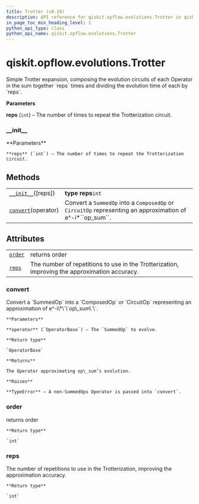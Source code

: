 ```yaml
---
title: Trotter (v0.28)
description: API reference for qiskit.opflow.evolutions.Trotter in qiskit v0.28
in_page_toc_min_heading_level: 1
python_api_type: class
python_api_name: qiskit.opflow.evolutions.Trotter
---
```


<span id="qiskit-opflow-evolutions-trotter" />

# qiskit.opflow\.evolutions.Trotter

<Class id="qiskit.opflow.evolutions.Trotter" isDedicatedPage={true} github="https://github.com/qiskit/qiskit/tree/stable/0.18/qiskit/opflow/evolutions/trotterizations/trotter.py" signature="Trotter(reps=1)" modifiers="class">
  Simple Trotter expansion, composing the evolution circuits of each Operator in the sum together `reps` times and dividing the evolution time of each by `reps`.

  **Parameters**

  **reps** (`int`) – The number of times to repeat the Trotterization circuit.

  ### \_\_init\_\_

  <Function id="qiskit.opflow.evolutions.Trotter.__init__" signature="__init__(reps=1)">
    **Parameters**

    **reps** (`int`) – The number of times to repeat the Trotterization circuit.
  </Function>

  ## Methods

  |                                                                                                               |                                                                                                                 |
  | ------------------------------------------------------------------------------------------------------------- | --------------------------------------------------------------------------------------------------------------- |
  | [`__init__`](#qiskit.opflow.evolutions.Trotter.__init__ "qiskit.opflow.evolutions.Trotter.__init__")(\[reps]) | **type reps**`int`                                                                                              |
  | [`convert`](#qiskit.opflow.evolutions.Trotter.convert "qiskit.opflow.evolutions.Trotter.convert")(operator)   | Convert a `SummedOp` into a `ComposedOp` or `CircuitOp` representing an approximation of e^-i\*\`\`op\_sum\`\`. |

  ## Attributes

  |                                                                                             |                                                                                               |
  | ------------------------------------------------------------------------------------------- | --------------------------------------------------------------------------------------------- |
  | [`order`](#qiskit.opflow.evolutions.Trotter.order "qiskit.opflow.evolutions.Trotter.order") | returns order                                                                                 |
  | [`reps`](#qiskit.opflow.evolutions.Trotter.reps "qiskit.opflow.evolutions.Trotter.reps")    | The number of repetitions to use in the Trotterization, improving the approximation accuracy. |

  ### convert

  <Function id="qiskit.opflow.evolutions.Trotter.convert" signature="convert(operator)">
    Convert a `SummedOp` into a `ComposedOp` or `CircuitOp` representing an approximation of e^-i\*\`\`op\_sum\`\`.

    **Parameters**

    **operator** (`OperatorBase`) – The `SummedOp` to evolve.

    **Return type**

    `OperatorBase`

    **Returns**

    The Operator approximating op\_sum’s evolution.

    **Raises**

    **TypeError** – A non-SummedOps Operator is passed into `convert`.
  </Function>

  ### order

  <Attribute id="qiskit.opflow.evolutions.Trotter.order">
    returns order

    **Return type**

    `int`
  </Attribute>

  ### reps

  <Attribute id="qiskit.opflow.evolutions.Trotter.reps">
    The number of repetitions to use in the Trotterization, improving the approximation accuracy.

    **Return type**

    `int`
  </Attribute>
</Class>

